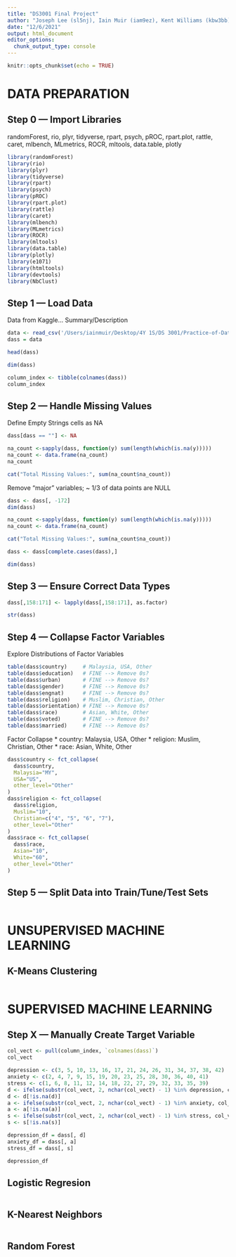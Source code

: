 ```yaml
---
title: "DS3001 Final Project"
author: "Joseph Lee (sl5nj), Iain Muir (iam9ez), Kent Williams (kbw3bb)"
date: "12/6/2021"
output: html_document
editor_options: 
  chunk_output_type: console
---
```


```r
knitr::opts_chunk$set(echo = TRUE)
```

# DATA PREPARATION 
## Step 0 — Import Libraries
randomForest, rio, plyr, tidyverse, rpart, psych, pROC, rpart.plot, rattle, caret, mlbench, MLmetrics, ROCR, mltools, data.table, plotly
```r
library(randomForest)
library(rio)
library(plyr)
library(tidyverse)
library(rpart)
library(psych)
library(pROC)
library(rpart.plot)
library(rattle)
library(caret)
library(mlbench)
library(MLmetrics)
library(ROCR)
library(mltools)
library(data.table)
library(plotly)
library(e1071)
library(htmltools)
library(devtools)
library(NbClust)
```

## Step 1 — Load Data
Data from Kaggle... Summary/Description
```r
data <- read_csv('/Users/iainmuir/Desktop/4Y 1S/DS 3001/Practice-of-Data-Science/Final Project/data.csv')
dass = data
```

```r
head(dass)
```

```r
dim(dass)
```

```r
column_index <- tibble(colnames(dass))
column_index
```

## Step 2 — Handle Missing Values

Define Empty Strings cells as NA
```r
dass[dass == ""] <- NA
```

```r
na_count <-sapply(dass, function(y) sum(length(which(is.na(y)))))
na_count <- data.frame(na_count)
na_count
```

```r
cat("Total Missing Values:", sum(na_count$na_count))
```

Remove "major" variables; ~ 1/3 of data points are NULL
```r
dass <- dass[, -172]
dim(dass)
```

```r
na_count <-sapply(dass, function(y) sum(length(which(is.na(y)))))
na_count <- data.frame(na_count)
```

```r
cat("Total Missing Values:", sum(na_count$na_count))
```

```r
dass <- dass[complete.cases(dass),]
```

```r
dim(dass)
```

## Step 3 — Ensure Correct Data Types
```r
dass[,158:171] <- lapply(dass[,158:171], as.factor)
```

```r
str(dass)
```

## Step 4 — Collapse Factor Variables
Explore Distributions of Factor Variables
```r
table(dass$country)     # Malaysia, USA, Other
table(dass$education)   # FINE --> Remove 0s?
table(dass$urban)       # FINE --> Remove 0s?
table(dass$gender)      # FINE --> Remove 0s?
table(dass$engnat)      # FINE --> Remove 0s?
table(dass$religion)    # Muslim, Christian, Other
table(dass$orientation) # FINE --> Remove 0s?
table(dass$race)        # Asian, White, Other
table(dass$voted)       # FINE --> Remove 0s?
table(dass$married)     # FINE --> Remove 0s?
```

Factor Collapse
* country: Malaysia, USA, Other
* religion: Muslim, Christian, Other
* race: Asian, White, Other
```r
dass$country <- fct_collapse(
  dass$country,
  Malaysia="MY",
  USA="US",
  other_level="Other"
)
dass$religion <- fct_collapse(
  dass$religion,
  Muslim="10",
  Christian=c("4", "5", "6", "7"),
  other_level="Other"
)
dass$race <- fct_collapse(
  dass$race,
  Asian="10",
  White="60",
  other_level="Other"
)
```

## Step 5 — Split Data into Train/Tune/Test Sets

```r

```

# UNSUPERVISED MACHINE LEARNING
## K-Means Clustering

```r

```

# SUPERVISED MACHINE LEARNING

## Step X — Manually Create Target Variable
```r
col_vect <- pull(column_index, `colnames(dass)`)
col_vect
```

```r
depression <- c(3, 5, 10, 13, 16, 17, 21, 24, 26, 31, 34, 37, 38, 42)
anxiety <- c(2, 4, 7, 9, 15, 19, 20, 23, 25, 28, 30, 36, 40, 41)
stress <- c(1, 6, 8, 11, 12, 14, 18, 22, 27, 29, 32, 33, 35, 39)
d <- ifelse(substr(col_vect, 2, nchar(col_vect) - 1) %in% depression, col_vect, NA)
d <- d[!is.na(d)]
a <- ifelse(substr(col_vect, 2, nchar(col_vect) - 1) %in% anxiety, col_vect, NA)
a <- a[!is.na(a)]
s <- ifelse(substr(col_vect, 2, nchar(col_vect) - 1) %in% stress, col_vect, NA)
s <- s[!is.na(s)]
```

```r
depression_df = dass[, d]
anxiety_df = dass[, a]
stress_df = dass[, s]
```

```r
depression_df
```


## Logistic Regresion
```r

```

## K-Nearest Neighbors
```r

```

## Random Forest
```r

```
